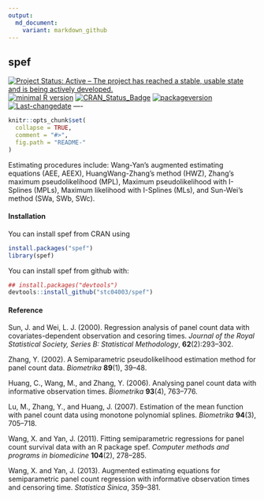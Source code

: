 ```yaml
---
output:
  md_document:
    variant: markdown_github
---
```


## **spef**

[![Project Status: Active – The project has reached a stable, usable state and is being actively developed.](http://www.repostatus.org/badges/latest/active.svg)](http://www.repostatus.org/#active)
[![minimal R version](https://img.shields.io/badge/R%3E%3D-3.4.4-6666ff.svg)](https://cran.r-project.org/)
[![CRAN_Status_Badge](http://www.r-pkg.org/badges/version/spef)](https://cran.r-project.org/package=spef)
[![packageversion](https://img.shields.io/badge/Package%20version-1.0.8-orange.svg?style=flat-square)](commits/master)
[![Last-changedate](https://img.shields.io/badge/last%20change-`r gsub('-', '--', Sys.Date())`-yellowgreen.svg)](/commits/master)
----

```r
knitr::opts_chunk$set(
  collapse = TRUE,
  comment = "#>",
  fig.path = "README-"
)
```

Estimating procedures include: Wang-Yan’s augmented estimating equations (AEE, AEEX),
HuangWang-Zhang’s method (HWZ), Zhang’s maximum pseudolikelihood (MPL),
Maximum pseudolikelihood with I-Splines (MPLs), Maximum likelihood with I-Splines (MLs),
and Sun-Wei’s method (SWa, SWb, SWc).

#### Installation

You can install spef from CRAN using

```r
install.packages("spef")
library(spef)
```

You can install spef from github with:

```r
## install.packages("devtools")
devtools::install_github("stc04003/spef")
```

#### Reference

  Sun, J. and Wei, L. J. (2000). Regression analysis of panel count
  data with covariates-dependent observation and cesoring
  times. *Journal of the Royal Statistical Society, Series B:
  Statistical Methodology*, **62**(2):293--302.

  Zhang, Y. (2002). A Semiparametric pseudolikelihood estimation method
  for panel count data. *Biometrika* **89**(1), 39--48.

  Huang, C., Wang, M., and Zhang, Y. (2006). Analysing panel count data
  with informative observation times. *Biometrika* **93**(4),
  763--776.

  Lu, M., Zhang, Y., and Huang, J. (2007). Estimation of the mean
  function with panel count data using monotone polynomial
  splines. *Biometrika* **94**(3), 705--718.

  Wang, X. and Yan, J. (2011). Fitting semiparametric regressions for panel
  count survival data with an R package spef. *Computer methods and
    programs in biomedicine* **104**(2), 278--285.
  
  Wang, X. and Yan, J. (2013). Augmented estimating equations for
  semiparametric panel count regression with informative observation
  times and censoring time. *Statistica Sinica*, 359--381.  
